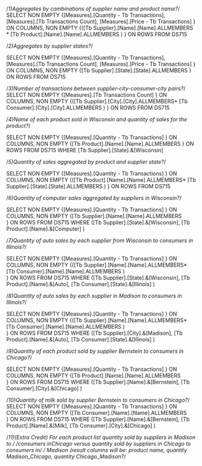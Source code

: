 

/*1)Aggregates by combinations of supplier name and product name?*/
SELECT NON EMPTY {[Measures].[Quantity - Tb Transactions],
                  [Measures].[Tb Transactions Count], 
				  [Measures].[Price - Tb Transactions] 
				 } ON COLUMNS,
       NON EMPTY {([Tb Supplier].[Name].[Name].ALLMEMBERS *
	               [Tb Product].[Name].[Name].ALLMEMBERS
				  )
				 } ON ROWS 
  FROM DS715



/*2)Aggregates by supplier states?*/

SELECT NON EMPTY {[Measures].[Quantity - Tb Transactions],
                  [Measures].[Tb Transactions Count], 
				  [Measures].[Price - Tb Transactions] 
				 } ON COLUMNS,
       NON EMPTY {[Tb Supplier].[State].[State].ALLMEMBERS
				 } ON ROWS 
  FROM DS715


/*3)Number of transactions between supplier-city-consumer-city pairs?*/
SELECT NON EMPTY {[Measures].[Tb Transactions Count]
				 } ON COLUMNS,
       NON EMPTY {([Tb Supplier].[City].[City].ALLMEMBERS*
	               [Tb Consumer].[City].[City].ALLMEMBERS
				  )
				 } ON ROWS 
  FROM DS715


/*4)Name of each product sold in Wisconsin and quantity of sales for the product?*/

SELECT NON EMPTY {[Measures].[Quantity - Tb Transactions]
				 } ON COLUMNS,
       NON EMPTY {[Tb Product].[Name].[Name].ALLMEMBERS
				 } ON ROWS 
  FROM DS715
  WHERE [Tb Supplier].[State].&[Wisconsin]


/*5)Quantity of sales aggregated by product and supplier state?*/


SELECT NON EMPTY {[Measures].[Quantity - Tb Transactions]
				 } ON COLUMNS,
       NON EMPTY {([Tb Product].[Name].[Name].ALLMEMBERS*
	               [Tb Supplier].[State].[State].ALLMEMBERS
				  )
				 } ON ROWS 
  FROM DS715



/*6)Quantity of computer sales aggregated by suppliers in Wisconsin?*/

SELECT NON EMPTY {[Measures].[Quantity - Tb Transactions]
				 } ON COLUMNS,
       NON EMPTY {[Tb Supplier].[Name].[Name].ALLMEMBERS				  
				 } ON ROWS 
  FROM DS715
  WHERE ([Tb Supplier].[State].&[Wisconsin],
         [Tb Product].[Name].&[Computer]
        )
		


/*7)Quantity of auto sales by each supplier from Wisconsin to consumers in Illinois?*/

SELECT NON EMPTY {[Measures].[Quantity - Tb Transactions]
				 } ON COLUMNS,
       NON EMPTY {([Tb Supplier].[Name].[Name].ALLMEMBERS*
	               [Tb Consumer].[Name].[Name].ALLMEMBERS
	              )				  
				 } ON ROWS 
  FROM DS715
  WHERE ([Tb Supplier].[State].&[Wisconsin],
         [Tb Product].[Name].&[Auto],
		 [Tb Consumer].[State].&[Illinois]
        )



/*8)Quantity of auto sales by each supplier in Madison to consumers in Illinois?*/

SELECT NON EMPTY {[Measures].[Quantity - Tb Transactions]
				 } ON COLUMNS,
       NON EMPTY {([Tb Supplier].[Name].[Name].ALLMEMBERS*
	               [Tb Consumer].[Name].[Name].ALLMEMBERS
	              )				  
				 } ON ROWS 
  FROM DS715
  WHERE ([Tb Supplier].[City].&[Madison],
         [Tb Product].[Name].&[Auto],
		 [Tb Consumer].[State].&[Illinois]
        )



/*9)Quantity of each product sold by supplier Bernstein to consumers in Chicago?*/

SELECT NON EMPTY {[Measures].[Quantity - Tb Transactions]
				 } ON COLUMNS,
       NON EMPTY {[Tb Product].[Name].[Name].ALLMEMBERS			  
				 } ON ROWS 
  FROM DS715
  WHERE ([Tb Supplier].[Name].&[Bernstein],
		 [Tb Consumer].[City].&[Chicago]
        )




/*10)Quantity of milk sold by supplier Bernstein to consumers in Chicago?*/
SELECT NON EMPTY {[Measures].[Quantity - Tb Transactions]
				 } ON COLUMNS,
       NON EMPTY {[Tb Consumer].[Name].[Name].ALLMEMBERS			  
				 } ON ROWS 
  FROM DS715
  WHERE ([Tb Supplier].[Name].&[Bernstein],
         [Tb Product].[Name].&[Milk],
		 [Tb Consumer].[City].&[Chicago]
        )




/*11)(Extra Credit) For each product list quantity sold by suppliers in Madison to */
/*consumers inChicago versus quantity sold by suppliers in Chicago to consumers in*/
/* Madison (result columns will be: product name, quantity Madison_Chicago, quantity Chicago_Madison?*/



